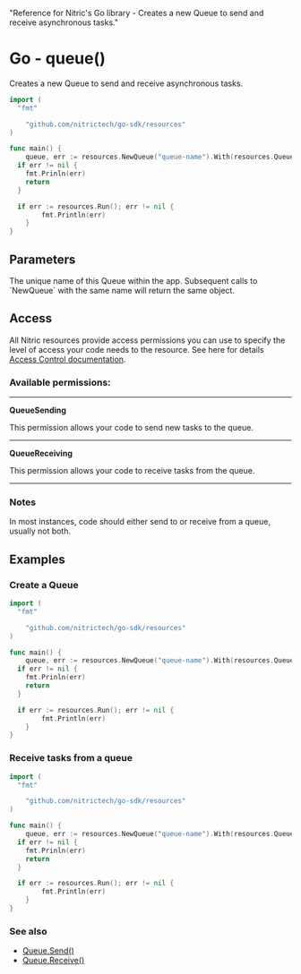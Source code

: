   "Reference for Nitric's Go library - Creates a new Queue to send and receive asynchronous tasks."

# Go - queue()

Creates a new Queue to send and receive asynchronous tasks.

```go
import (
  "fmt"

	"github.com/nitrictech/go-sdk/resources"
)

func main() {
	queue, err := resources.NewQueue("queue-name").With(resources.QueueSending, resources.QueueReceiving)
  if err != nil {
    fmt.Prinln(err)
    return
  }

  if err := resources.Run(); err != nil {
		fmt.Println(err)
	}
}
```

## Parameters

<Properties>
  <Property name="name" required type="string">
    The unique name of this Queue within the app. Subsequent calls to `NewQueue`
    with the same name will return the same object.
  </Property>
</Properties>

## Access

All Nitric resources provide access permissions you can use to specify the level of access your code needs to the resource. See here for details [Access Control documentation](/assets/access-control).

### Available permissions:

---

**QueueSending**

This permission allows your code to send new tasks to the queue.

---

**QueueReceiving**

This permission allows your code to receive tasks from the queue.

---

### Notes

In most instances, code should either send to or receive from a queue, usually not both.

## Examples

### Create a Queue

```go
import (
  "fmt"

	"github.com/nitrictech/go-sdk/resources"
)

func main() {
	queue, err := resources.NewQueue("queue-name").With(resources.QueueSending, resources.QueueReceiving)
  if err != nil {
    fmt.Prinln(err)
    return
  }

  if err := resources.Run(); err != nil {
		fmt.Println(err)
	}
}
```

### Receive tasks from a queue

```go
import (
  "fmt"

	"github.com/nitrictech/go-sdk/resources"
)

func main() {
	queue, err := resources.NewQueue("queue-name").With(resources.QueueReceiving)
  if err != nil {
    fmt.Prinln(err)
    return
  }

  if err := resources.Run(); err != nil {
		fmt.Println(err)
	}
}
```

### See also

- [Queue.Send()](./queue-send)
- [Queue.Receive()](./queue-receive)
